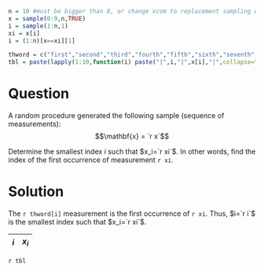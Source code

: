 ```r
n = 10 #must be bigger than 8, or change xcom to replacement sampling with T
x = sample(0:9,n,TRUE)
i = sample(1:n,1)
xi = x[i]
i = (1:n)[x==xi][1]

thword = c("first","second","third","fourth","fifth","sixth","seventh","eighth","ninth","tenth")
tbl = paste(lapply(1:10,function(i) paste("|",i,"|",x[i],"|",collapse="")),collapse="\n")
```

\setlength{\thinmuskip}{7mu}
\renewcommand{\vec}[1]{\mathbf{#1}}
\newcommand{\num}[1]{\#{[#1]}}
\newcommand{\xc}{c}

Question
========

A random procedure generated the following sample (sequence of measurements):
$$\vec{x} = `r x`$$

Determine the smallest index $i$ such that $x_i=`r xi`$. In other words, find the index of the first occurrence of measurement `r xi`.


Solution
========


The `r thword[i]` measurement is the first occurrence of `r xi`. Thus, $i=`r i`$ is the smallest index such that $x_i=`r xi`$.


| $i$ | $x_i$ |
|:---:|:---:|
`r tbl`





